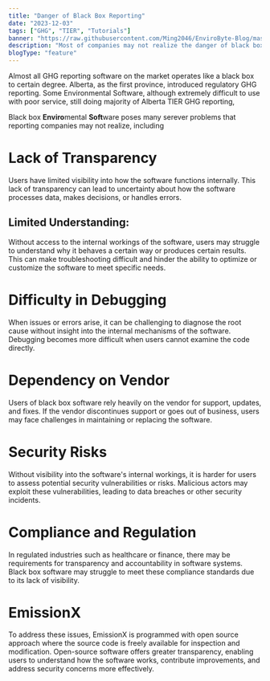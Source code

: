 ```yaml
---
title: "Danger of Black Box Reporting"
date: "2023-12-03"
tags: ["GHG", "TIER", "Tutorials"]
banner: "https://raw.githubusercontent.com/Ming2046/EnviroByte-Blog/master/images/NextLevel1.png"
description: "Most of companies may not realize the danger of black box software for GHG reporting"
blogType: "feature"
---
```


Almost all GHG reporting software on the market operates like a black box to certain degree.
Alberta, as the first province, introduced regulatory GHG reporting. Some Environmental Software, although extremely difficult to use with poor service,
still doing majority of Alberta TIER GHG reporting,

Black box **Enviro**mental **Soft**ware poses many serever problems that reporting companies may not realize, including

# Lack of Transparency

Users have limited visibility into how the software functions internally. This lack of transparency can lead to
uncertainty about how the software processes data, makes decisions, or handles errors.

## Limited Understanding:

Without access to the internal workings of the software, users may struggle to understand why
it behaves a certain way or produces certain results. This can make troubleshooting
difficult and hinder the ability to optimize or customize the software to meet specific needs.

# Difficulty in Debugging

When issues or errors arise, it can be challenging to diagnose the root cause without insight
into the internal mechanisms of the software. Debugging becomes more difficult when users cannot
examine the code directly.

# Dependency on Vendor

Users of black box software rely heavily on the vendor for support, updates, and fixes.
If the vendor discontinues support or goes out of business, users may face challenges in maintaining or
replacing the software.

# Security Risks

Without visibility into the software's internal workings, it is harder for users to
assess potential security vulnerabilities or risks. Malicious actors may exploit these vulnerabilities,
leading to data breaches or other security incidents.

# Compliance and Regulation

In regulated industries such as healthcare or finance, there may be requirements for
transparency and accountability in software systems. Black box software may struggle to
meet these compliance standards due to its lack of visibility.

# EmissionX

To address these issues, EmissionX is programmed with open source approach where
the source code is freely available for inspection and modification. Open-source software offers
greater transparency, enabling users to understand how the software works, contribute improvements,
and address security concerns more effectively.
